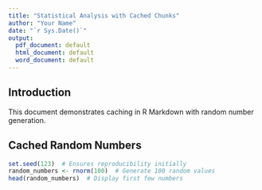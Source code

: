 ```yaml
---
title: "Statistical Analysis with Cached Chunks"
author: "Your Name"
date: "`r Sys.Date()`"
output:
  pdf_document: default
  html_document: default
  word_document: default
---
```


## Introduction

This document demonstrates caching in R Markdown with random number generation.

## Cached Random Numbers

```r
set.seed(123)  # Ensures reproducibility initially
random_numbers <- rnorm(100)  # Generate 100 random values
head(random_numbers)  # Display first few numbers
```
